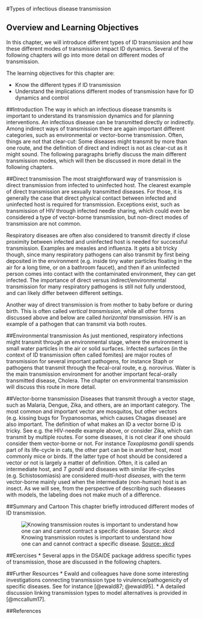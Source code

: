 #Types of infectious disease transmission


## Overview and Learning Objectives
In this chapter, we will introduce different types of ID transmission and how these different modes of transmission impact ID dynamics. Several of the following chapters will go into more detail on different modes of transmission.

The learning objectives for this chapter are:

* Know the different types if ID transmission
* Understand the implications different modes of transmission have for ID dynamics and control


##Introduction
The way in which an infectious disease transmits is important to understand its transmission dynamics and for planning interventions. An infectious disease can be transmitted directly or indirectly. Among indirect ways of transmission there are again important different categories, such as environmental or vector-borne transmission. Often, things are not that clear-cut: Some diseases might transmit by more than one route, and the definition of direct and indirect is not as clear-cut as it might sound. The following paragraphs briefly discuss the main different transmission modes, which will then be discussed in more detail in the following chapters.

##Direct transmission
The most straightforward way of transmission is direct transmission from infected to uninfected host. The clearest example of direct transmission are sexually transmitted diseases. For those, it is generally the case that direct physical contact between infected and uninfected host is required for transmission. Exceptions exist, such as transmission of HIV through infected needle sharing, which could even be considered a type of vector-borne transmission, but non-direct modes of transmission are not common. 

Respiratory diseases are often also considered to transmit directly if close proximity between infected and uninfected host is needed for successful transmission. Examples are measles and influenza. It gets a bit tricky though, since many respiratory pathogens can also transmit by first being deposited in the environment (e.g. inside tiny water particles floating in the air for a long time, or on a bathroom faucet), and then if an uninfected person comes into contact with the contaminated environment, they can get infected. The importance of direct versus indirect/environmental transmission for many respiratory pathogens is still not fully understood, and can likely differ between different settings. 

Another way of direct transmission is from mother to baby before or during birth. This is often called _vertical transmission_, while all other forms discussed above and below are called _horizontal transmission_. HIV is an example of a pathogen that can transmit via both routes.  

##Environmental transmission
As just mentioned, respiratory infections might transmit through an environmental stage, where the environment is small water particles in the air or solid surfaces. Infected surfaces (in the context of ID transmission often called fomites) are major routes of transmission for several important pathogens, for instance Staph or pathogens that transmit through the fecal-oral route, e.g. norovirus. Water is the main transmission environment for another important fecal-orally transmitted disease, Cholera. The chapter on environmental transmission will discuss this route in more detail.

##Vector-borne transmission
Diseases that transmit through a vector stage, such as Malaria, Dengue, Zika, and others, are an important category. The most common and important vector are mosquitos, but other vectors (e.g. kissing bugs for Trypanosomas, which causes Chagas disease) are also important. The definition of what makes an ID a vector borne ID is tricky. See e.g. the HIV-needle example above, or consider Zika, which can transmit by multiple routes. For some diseases, it is not clear if one should consider them vector-borne or not. For instance _Toxoplasma gondii_ spends part of its life-cycle in cats, the other part can be in another host, most commonly mice or birds. If the latter type of host should be considered a vector or not is largely a matter of definition. Often, it is called an intermediate host, and _T gondii_  and diseases with similar life-cycles (e.g. Schistosomiasis) are considered _multi-host diseases_, with the term vector-borne mainly used when the intermediate (non-human) host is an insect. As we will see, from the perspective of describing such diseases with models, the labeling does not make much of a difference.


##Summary and Cartoon
This chapter briefly introduced different modes of ID transmission. 

![Knowing transmission routes is important to understand how one can and cannot contract a specific disease. [Source: xkcd](https://xkcd.com/574/)](./images/xkcd-swine_flu.png)



##Exercises
* Several apps in the DSAIDE package address specific types of transmission, those are discussed in the following chapters.


##Further Resources
* Ewald and colleagues have done some interesting investigations connecting transmission type to virulence/pathogenicity of specific diseases. See for instance [@ewald87; @ewald95].
* A detailed discussion linking transmission types to model alternatives is provided in [@mccallum17].

##References

